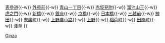 {{鐵道路線
| 模板名稱 = 銀座線
| 名稱 = [[File:Logo of Tokyo Metro Ginza Line.svg|20px|G]] [[東京地下鐵]][[銀座線]] 
| 代表色 = {{东京地下铁颜色|G|s}}
| 背景顏色 = #FFFFFF
| 車站列表 = [[澀谷站|澀谷]]{{-w}} [[表參道站|表參道]]{{-w}} [[外苑前站|外苑前]]{{-w}} [[青山一丁目站|青山一丁目]]{{-w}} [[赤坂見附站|赤坂見附]]{{-w}} [[溜池山王站|溜池山王]]{{-w}} [[虎之門站|虎之門]]{{-w}} [[新橋站 (日本)|新橋]]{{-w}} [[銀座站 (日本)|銀座]]{{-w}} [[京橋站 (東京都)|京橋]]{{-w}} [[日本橋站 (東京都)|日本橋]]{{-w}} [[三越前站|三越前]]{{-w}} [[神田站 (東京都)|神田]]{{-w}} [[末廣町站 (東京都)|末廣町]]{{-w}} [[上野廣小路站|上野廣小路]]{{-w}} [[上野站|上野]]{{-w}} [[稻荷町站 (東京都)|稻荷町]]{{-w}} [[田原町站 (東京都)|田原町]]{{-w}} [[淺草站|淺草]]
}}<noinclude>
[[Category:東京地下鐵路線模板|Ginza]]
</noinclude>